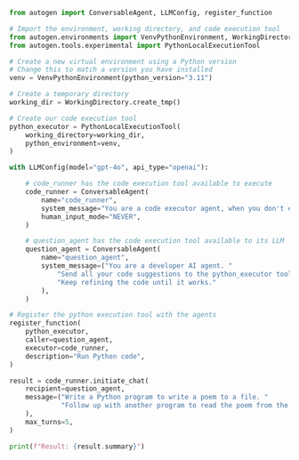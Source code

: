 ```python
from autogen import ConversableAgent, LLMConfig, register_function

# Import the environment, working directory, and code execution tool
from autogen.environments import VenvPythonEnvironment, WorkingDirectory
from autogen.tools.experimental import PythonLocalExecutionTool

# Create a new virtual environment using a Python version
# Change this to match a version you have installed
venv = VenvPythonEnvironment(python_version="3.11")

# Create a temporary directory
working_dir = WorkingDirectory.create_tmp()

# Create our code execution tool
python_executor = PythonLocalExecutionTool(
    working_directory=working_dir,
    python_environment=venv,
)

with LLMConfig(model="gpt-4o", api_type="openai"):

    # code_runner has the code execution tool available to execute
    code_runner = ConversableAgent(
        name="code_runner",
        system_message="You are a code executor agent, when you don't execute code write the message 'TERMINATE' by itself.",
        human_input_mode="NEVER",
    )

    # question_agent has the code execution tool available to its LLM
    question_agent = ConversableAgent(
        name="question_agent",
        system_message=("You are a developer AI agent. "
            "Send all your code suggestions to the python_executor tool where it will be executed and result returned to you. "
            "Keep refining the code until it works."
        ),
    )

# Register the python execution tool with the agents
register_function(
    python_executor,
    caller=question_agent,
    executor=code_runner,
    description="Run Python code",
)

result = code_runner.initiate_chat(
    recipient=question_agent,
    message=("Write a Python program to write a poem to a file. "
             "Follow up with another program to read the poem from the file and print it."
    ),
    max_turns=5,
)

print(f"Result: {result.summary}")
```
